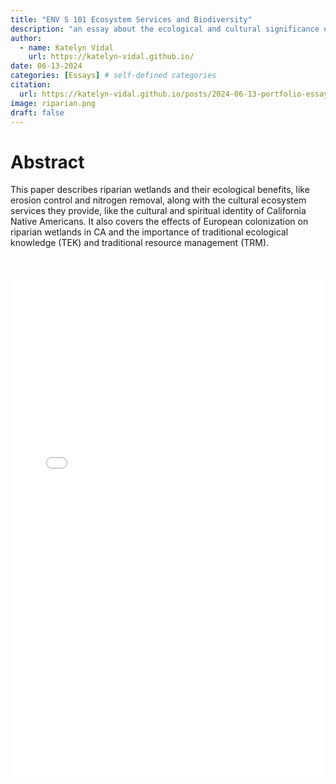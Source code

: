 ```yaml
---
title: "ENV S 101 Ecosystem Services and Biodiversity"
description: "an essay about the ecological and cultural significance of riparian wetlands"
author:
  - name: Katelyn Vidal
    url: https://katelyn-vidal.github.io/
date: 06-13-2024
categories: [Essays] # self-defined categories
citation: 
  url: https://katelyn-vidal.github.io/posts/2024-06-13-portfolio-essay-blog-post/ 
image: riparian.png
draft: false 
---
```


# Abstract

This paper describes riparian wetlands and their ecological benefits, like erosion control and nitrogen removal, along with the cultural ecosystem services they provide, like the cultural and spiritual identity of California Native Americans. It also covers the effects of European colonization on riparian wetlands in CA and the importance of traditional ecological knowledge (TEK) and traditional resource management (TRM).

<br>

![](essay.pdf){width="100%" height="800"}

